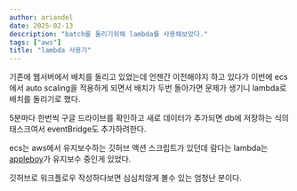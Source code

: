 ```yaml
---
author: ariandel
date: 2025-02-13
description: "batch를 돌리기위해 lambda를 사용해보았다."
tags: ["aws"]
title: "lambda 사용기"
---
```


기존에 웹서버에서 배치를 돌리고 있었는데 언젠간 이전해야지 하고 있다가
이번에 ecs에서 auto scaling을 적용하게 되면서 배치가 두번 돌아가면 문제가 생기니
lambda로 배치를 돌리기로 했다.

5분마다 한번씩 구글 드라이브를 확인하고 새로 데이터가 추가되면
db에 저장하는 식의 태스크여서 eventBridge도 추가하려한다.

ecs는 aws에서 유지보수하는 깃허브 액션 스크립트가 있던데 
람다는 lambda는 [appleboy](https://github.com/appleboy)가 유지보수 중인게 있었다.

깃허브로 워크플로우 작성하다보면 심심치않게 볼수 있는 엄청난 분이다.





